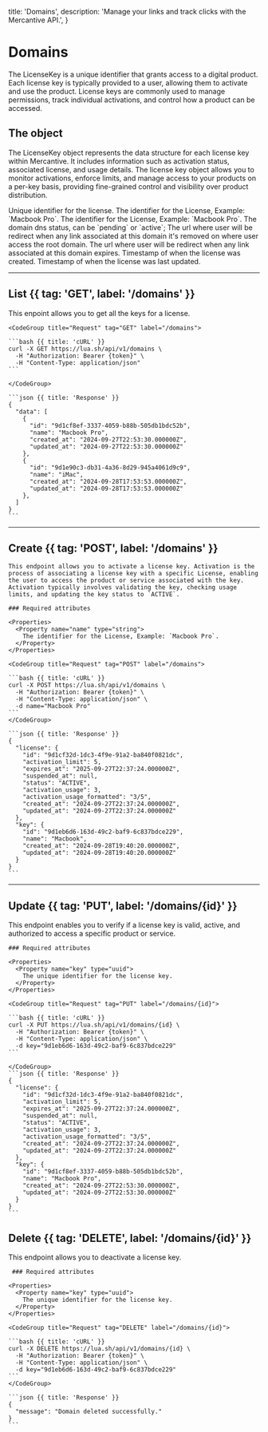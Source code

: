   title: 'Domains',
  description:
    'Manage your links and track clicks with the Mercantive API.',
}

# Domains
The LicenseKey is a unique identifier that grants access to a digital product. Each license key is typically provided to a user, allowing them to activate and use the product. License keys are commonly used to manage permissions, track individual activations, and control how a product can be accessed.

## The object
The LicenseKey object represents the data structure for each license key within Mercantive. It includes information such as activation status, associated license, and usage details. The license key object allows you to monitor activations, enforce limits, and manage access to your products on a per-key basis, providing fine-grained control and visibility over product distribution.

<Properties>
  <Property name="id" type="uuid">
    Unique identifier for the license.
  </Property>
  <Property name="workspace_id" type="uuid">
    The identifier for the License, Example: `Macbook Pro`.
  </Property>
  <Property name="domain" type="string">
    The identifier for the License, Example: `Macbook Pro`.
  </Property>
  <Property name="status" type="eum">
    The domain dns status, can be `pending` or `active`;
  </Property>
  <Property name="not_found_url" type="string">
    The url where user will be redirect when any link associated at this domain it's removed on where user access the root domain.
  </Property>
  <Property name="expired_url" type="string">
    The url where user will be redirect when any link associated at this domain expires.
  </Property>
  <Property name="created_at" type="timestamp">
    Timestamp of when the license was created.
  </Property>
  <Property name="updated_at" type="timestamp">
    Timestamp of when the license was last updated.
  </Property>
</Properties>

---

## List {{ tag: 'GET', label: '/domains' }}

<Row>
  <Col>
    This enpoint allows you to get all the keys for a license.
  </Col>
  <Col sticky>

    <CodeGroup title="Request" tag="GET" label="/domains">

    ```bash {{ title: 'cURL' }}
    curl -X GET https://lua.sh/api/v1/domains \
      -H "Authorization: Bearer {token}" \
      -H "Content-Type: application/json"
    ```

    </CodeGroup>

    ```json {{ title: 'Response' }}
    {
      "data": [
        {
          "id": "9d1cf8ef-3337-4059-b88b-505db1bdc52b",
          "name": "Macbook Pro",
          "created_at": "2024-09-27T22:53:30.000000Z",
          "updated_at": "2024-09-27T22:53:30.000000Z"
        },
        {
          "id": "9d1e90c3-db31-4a36-8d29-945a4061d9c9",
          "name": "iMac",
          "created_at": "2024-09-28T17:53:53.000000Z",
          "updated_at": "2024-09-28T17:53:53.000000Z"
        },
      ]
    }
    ```

  </Col>
</Row>

---

## Create {{ tag: 'POST', label: '/domains' }}

<Row>
  <Col>

    This endpoint allows you to activate a license key. Activation is the process of associating a license key with a specific License, enabling the user to access the product or service associated with the key. Activation typically involves validating the key, checking usage limits, and updating the key status to `ACTIVE`.

    ### Required attributes

    <Properties>
      <Property name="name" type="string">
        The identifier for the License, Example: `Macbook Pro`.
      </Property>
    </Properties>

  </Col>
  <Col sticky>

    <CodeGroup title="Request" tag="POST" label="/domains">

    ```bash {{ title: 'cURL' }}
    curl -X POST https://lua.sh/api/v1/domains \
      -H "Authorization: Bearer {token}" \
      -H "Content-Type: application/json" \
      -d name="Macbook Pro"
    ```
    </CodeGroup>

    ```json {{ title: 'Response' }}
    {
      "license": {
        "id": "9d1cf32d-1dc3-4f9e-91a2-ba840f0821dc",
        "activation_limit": 5,
        "expires_at": "2025-09-27T22:37:24.000000Z",
        "suspended_at": null,
        "status": "ACTIVE",
        "activation_usage": 3,
        "activation_usage_formatted": "3/5",
        "created_at": "2024-09-27T22:37:24.000000Z",
        "updated_at": "2024-09-27T22:37:24.000000Z"
      },
      "key": {
        "id": "9d1eb6d6-163d-49c2-baf9-6c837bdce229",
        "name": "Macbook",
        "created_at": "2024-09-28T19:40:20.000000Z",
        "updated_at": "2024-09-28T19:40:20.000000Z"
      }
    }
    ```

  </Col>
</Row>

---

## Update {{ tag: 'PUT', label: '/domains/{id}' }}

<Row>
  <Col>
    This endpoint enables you to verify if a license key is valid, active, and authorized to access a specific product or service.

    ### Required attributes

    <Properties>
      <Property name="key" type="uuid">
        The unique identifier for the license key.
      </Property>
    </Properties>
  </Col>
  <Col sticky>

    <CodeGroup title="Request" tag="PUT" label="/domains/{id}">

    ```bash {{ title: 'cURL' }}
    curl -X PUT https://lua.sh/api/v1/domains/{id} \
      -H "Authorization: Bearer {token}" \
      -H "Content-Type: application/json" \
      -d key="9d1eb6d6-163d-49c2-baf9-6c837bdce229"
    ```

    </CodeGroup>
    ```json {{ title: 'Response' }}
    {
      "license": {
        "id": "9d1cf32d-1dc3-4f9e-91a2-ba840f0821dc",
        "activation_limit": 5,
        "expires_at": "2025-09-27T22:37:24.000000Z",
        "suspended_at": null,
        "status": "ACTIVE",
        "activation_usage": 3,
        "activation_usage_formatted": "3/5",
        "created_at": "2024-09-27T22:37:24.000000Z",
        "updated_at": "2024-09-27T22:37:24.000000Z"
      },
      "key": {
        "id": "9d1cf8ef-3337-4059-b88b-505db1bdc52b",
        "name": "Macbook Pro",
        "created_at": "2024-09-27T22:53:30.000000Z",
        "updated_at": "2024-09-27T22:53:30.000000Z"
      }
    }
    ```
  </Col>
</Row>

## Delete {{ tag: 'DELETE', label: '/domains/{id}' }}

<Row>
  <Col>
    This endpoint allows you to deactivate a license key.

     ### Required attributes

    <Properties>
      <Property name="key" type="uuid">
        The unique identifier for the license key.
      </Property>
    </Properties>
  </Col>
  <Col sticky>

    <CodeGroup title="Request" tag="DELETE" label="/domains/{id}">

    ```bash {{ title: 'cURL' }}
    curl -X DELETE https://lua.sh/api/v1/domains/{id} \
      -H "Authorization: Bearer {token}" \
      -H "Content-Type: application/json" \
      -d key="9d1eb6d6-163d-49c2-baf9-6c837bdce229"
    ```
    </CodeGroup>

    ```json {{ title: 'Response' }}
    {
      "message": "Domain deleted successfully."
    }
    ```

  </Col>
</Row>
